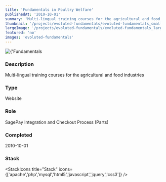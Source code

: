 ```yaml
---
title: 'Fundamentals in Poultry Welfare'
publishedAt: '2010-10-01'
summary: 'Multi-lingual training courses for the agricultural and food industries'
thumbnail: '/projects/evoluted-fundamentals/evoluted-fundamentals_small.jpg'
largeImage: '/projects/evoluted-fundamentals/evoluted-fundamentals_large.jpg'
featured: 'no'
images: 'evoluted-fundamentals'
---
```


<div className="relative w-full h-[400px] sm:h-[600px] md:h-[760px] lg:h-[920px]">
  <Image
    alt={'Fundamentals in Poultry Welfare'}
    src={'/projects/evoluted-fundamentals/evoluted-fundamentals.jpg'}
    sizes="(max-width: 640px) 100%, 100%"
    fill={true}
    priority
    style={{
      objectFit: 'contain'
    }}
  />
</div>

### Description

Multi-lingual training courses for the agricultural and food industries


### Type

Website

### Role

SagePay Integration and Checkout Process (Parts)

### Completed
2010-10-01



### Stack

<StackIcons
  title="Stack"
  icons={['apache','php','mysql','html5','javascript','jquery','css3']}
  />
